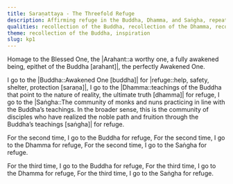 ```yaml
---
title: Saraṇattaya - The Threefold Refuge
description: Affirming refuge in the Buddha, Dhamma, and Saṅgha, repeated three times, to nurture attentiveness, inquisitiveness, and receptivity when learning, reflecting, or practicing in line with the words of the Buddha.
qualities: recollection of the Buddha, recollection of the Dhamma, recollection of the Sangha, inquisitiveness, respect
theme: recollection of the Buddha, inspiration
slug: kp1
---
```


Homage to the Blessed One, the |Arahant::a worthy one, a fully awakened being, epithet of the Buddha [arahant]|, the perfectly Awakened One.

I go to the |Buddha::Awakened One [buddha]| for |refuge::help, safety, shelter, protection [saraṇa]|,
I go to the |Dhamma::teachings of the Buddha that point to the nature of reality, the ultimate truth [dhamma]| for refuge,
I go to the |Saṅgha::The community of monks and nuns practicing in line with the Buddha’s teachings. In the broader sense, this is the community of disciples who have realized the noble path and fruition through the Buddha’s teachings [saṅgha]| for refuge.

For the second time, I go to the Buddha for refuge,
For the second time, I go to the Dhamma for refuge,
For the second time, I go to the Saṅgha for refuge.

For the third time, I go to the Buddha for refuge,
For the third time, I go to the Dhamma for refuge,
For the third time, I go to the Saṅgha for refuge.